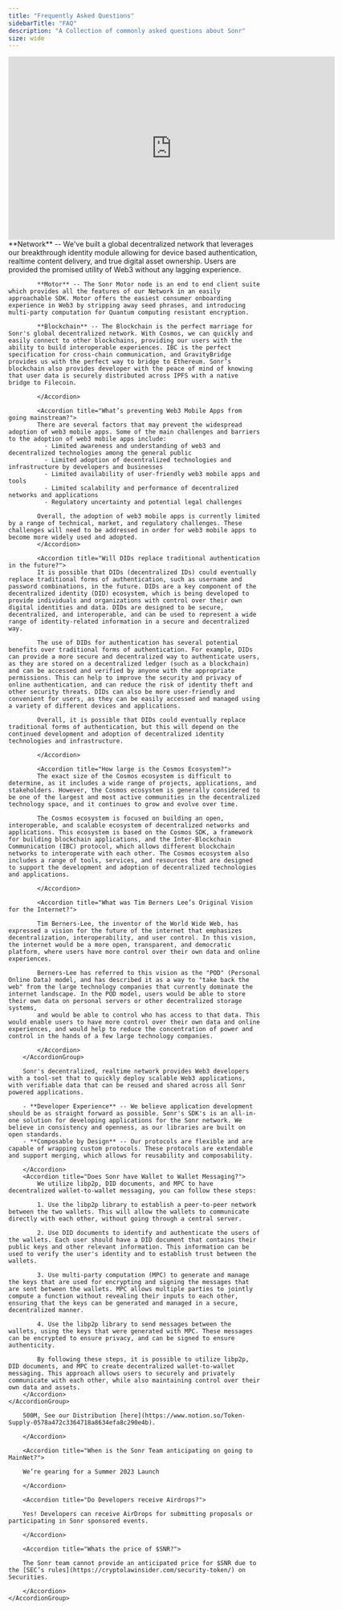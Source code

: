 ```yaml
---
title: "Frequently Asked Questions"
sidebarTitle: "FAQ"
description: "A Collection of commonly asked questions about Sonr"
size: wide
---
```


<iframe
  width="650"
  height="365"
  src="https://www.youtube-nocookie.com/embed/lJloI0ugJI8?controls=0"
  title="How the DWeb works under the hood"
  frameborder="0"
  allow="accelerometer; autoplay; clipboard-write; encrypted-media; gyroscope; picture-in-picture"
  allowfullscreen
></iframe>

<br />

<Tabs>
  <Tab title="General">
    <AccordionGroup>
        <Accordion title="What Components make up the Sonr stack?">
            **Network** -- We've built a global decentralized network that leverages our breakthrough identity module allowing for device based authentication, realtime content delivery, and true digital asset ownership. Users are provided the promised utility of Web3 without any lagging experience.

            **Motor** -- The Sonr Motor node is an end to end client suite which provides all the features of our Network in an easily approachable SDK. Motor offers the easiest consumer onboarding experience in Web3 by stripping away seed phrases, and introducing multi-party computation for Quantum computing resistant encryption.

            **Blockchain** -- The Blockchain is the perfect marriage for Sonr's global decentralized network. With Cosmos, we can quickly and easily connect to other blockchains, providing our users with the ability to build interoperable experiences. IBC is the perfect specification for cross-chain communication, and GravityBridge provides us with the perfect way to bridge to Ethereum. Sonr’s blockchain also provides developer with the peace of mind of knowing that user data is securely distributed across IPFS with a native bridge to Filecoin.

            </Accordion>

            <Accordion title="What’s preventing Web3 Mobile Apps from going mainstream?">
            There are several factors that may prevent the widespread adoption of web3 mobile apps. Some of the main challenges and barriers to the adoption of web3 mobile apps include:
              - Limited awareness and understanding of web3 and decentralized technologies among the general public
              - Limited adoption of decentralized technologies and infrastructure by developers and businesses
              - Limited availability of user-friendly web3 mobile apps and tools
              - Limited scalability and performance of decentralized networks and applications
              - Regulatory uncertainty and potential legal challenges

            Overall, the adoption of web3 mobile apps is currently limited by a range of technical, market, and regulatory challenges. These challenges will need to be addressed in order for web3 mobile apps to become more widely used and adopted.
            </Accordion>

            <Accordion title="Will DIDs replace traditional authentication in the future?">
            It is possible that DIDs (decentralized IDs) could eventually replace traditional forms of authentication, such as username and password combinations, in the future. DIDs are a key component of the decentralized identity (DID) ecosystem, which is being developed to provide individuals and organizations with control over their own digital identities and data. DIDs are designed to be secure, decentralized, and interoperable, and can be used to represent a wide range of identity-related information in a secure and decentralized way.

            The use of DIDs for authentication has several potential benefits over traditional forms of authentication. For example, DIDs can provide a more secure and decentralized way to authenticate users, as they are stored on a decentralized ledger (such as a blockchain) and can be accessed and verified by anyone with the appropriate permissions. This can help to improve the security and privacy of online authentication, and can reduce the risk of identity theft and other security threats. DIDs can also be more user-friendly and convenient for users, as they can be easily accessed and managed using a variety of different devices and applications.

            Overall, it is possible that DIDs could eventually replace traditional forms of authentication, but this will depend on the continued development and adoption of decentralized identity technologies and infrastructure.

            </Accordion>

            <Accordion title="How large is the Cosmos Ecosystem?">
            The exact size of the Cosmos ecosystem is difficult to determine, as it includes a wide range of projects, applications, and stakeholders. However, the Cosmos ecosystem is generally considered to be one of the largest and most active communities in the decentralized technology space, and it continues to grow and evolve over time.

            The Cosmos ecosystem is focused on building an open, interoperable, and scalable ecosystem of decentralized networks and applications. This ecosystem is based on the Cosmos SDK, a framework for building blockchain applications, and the Inter-Blockchain Communication (IBC) protocol, which allows different blockchain networks to interoperate with each other. The Cosmos ecosystem also includes a range of tools, services, and resources that are designed to support the development and adoption of decentralized technologies and applications.

            </Accordion>

            <Accordion title="What was Tim Berners Lee’s Original Vision for the Internet?">

            Tim Berners-Lee, the inventor of the World Wide Web, has expressed a vision for the future of the internet that emphasizes decentralization, interoperability, and user control. In this vision, the internet would be a more open, transparent, and democratic platform, where users have more control over their own data and online experiences.

            Berners-Lee has referred to this vision as the "POD" (Personal Online Data) model, and has described it as a way to "take back the web" from the large technology companies that currently dominate the internet landscape. In the POD model, users would be able to store their own data on personal servers or other decentralized storage systems,
            and would be able to control who has access to that data. This would enable users to have more control over their own data and online experiences, and would help to reduce the concentration of power and control in the hands of a few large technology companies.

            </Accordion>
        </AccordionGroup>

  </Tab>
  <Tab title="Developers">
    <AccordionGroup>
        <Accordion title="Why build on Sonr?">

        Sonr's decentralized, realtime network provides Web3 developers with a tool-set that to quickly deploy scalable Web3 applications, with verifiable data that can be reused and shared across all Sonr powered applications.

        - **Developer Experience** -- We believe application development should be as straight forward as possible. Sonr's SDK's is an all-in-one solution for developing applications for the Sonr network. We believe in consistency and openness, as our libraries are built on open standards.
        - **Composable by Design** -- Our protocols are flexible and are capable of wrapping custom protocols. These protocols are extendable and support merging, which allows for reusability and composability.

        </Accordion>
        <Accordion title="Does Sonr have Wallet to Wallet Messaging?">
            We utilize libp2p, DID documents, and MPC to have decentralized wallet-to-wallet messaging, you can follow these steps:

            1. Use the libp2p library to establish a peer-to-peer network between the two wallets. This will allow the wallets to communicate directly with each other, without going through a central server.

            2. Use DID documents to identify and authenticate the users of the wallets. Each user should have a DID document that contains their public keys and other relevant information. This information can be used to verify the user's identity and to establish trust between the wallets.

            3. Use multi-party computation (MPC) to generate and manage the keys that are used for encrypting and signing the messages that are sent between the wallets. MPC allows multiple parties to jointly compute a function without revealing their inputs to each other, ensuring that the keys can be generated and managed in a secure, decentralized manner.

            4. Use the libp2p library to send messages between the wallets, using the keys that were generated with MPC. These messages can be encrypted to ensure privacy, and can be signed to ensure authenticity.

            By following these steps, it is possible to utilize libp2p, DID documents, and MPC to create decentralized wallet-to-wallet messaging. This approach allows users to securely and privately communicate with each other, while also maintaining control over their own data and assets.
        </Accordion>
    </AccordionGroup>

  </Tab>
  <Tab title="Token">
    <AccordionGroup>
        <Accordion title="What is the Total Supply of Tokens?">

        500M, See our Distribution [here](https://www.notion.so/Token-Supply-0578a472c3364718a8634efa8c290e4b).

        </Accordion>

        <Accordion title="When is the Sonr Team anticipating on going to MainNet?">

        We’re gearing for a Summer 2023 Launch

        </Accordion>

        <Accordion title="Do Developers receive Airdrops?">

        Yes! Developers can receive AirDrops for submitting proposals or participating in Sonr sponsored events.

        </Accordion>

        <Accordion title="Whats the price of $SNR?">

        The Sonr team cannot provide an anticipated price for $SNR due to the [SEC’s rules](https://cryptolawinsider.com/security-token/) on Securities.

        </Accordion>
    </AccordionGroup>

  </Tab>
</Tabs>
<br />
